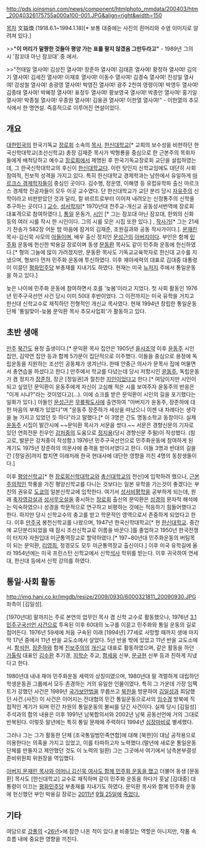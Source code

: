 http://pds.joinsmsn.com/news/component/htmlphoto_mmdata/200403/htm_20040326175755a000a100-001.JPG&align=right&width=150

[[목차]]
文益煥 (1918.6.1~1994.1.18)[* 보통 대중에는 사진의 흰머리와 수염 이미지로 알려져 있다.]

>>'''"이 머리가 말짱한 것들아 평양 가는 표를 팔지 않겠음 그만두라고"''' - 1989년 그의 시 '잠꼬대 아닌 잠꼬대' 중 에서.

>>"전태일 열사여! 김상진 열사여! 장준하 열사여! 김태훈 열사여! 황정하 열사여! 김의기 열사여! 김세진 열사여! 이재호 열사여! 이동수 열사여! 김경숙 열사여! 진성일 열사여! 강성철 열사여! 송광영 열사여! 박영진 열사여! 광주 2천여 영령이여! 박영두 열사여! 김종태 열사여! 박혜정 열사여! 표정두 열사여! 황보영국 열사여! 박종만 열사여! 홍기일 열사여! 박종철 열사여! 우종원 열사여! 김용권 열사여! 이한열 열사여!" - 이한열의 추모식에서 한 명연설. 즉흥적으로 이루어진 연설이었다.

== 개요 ==
[[대한민국]]의 한국기독교 [[장로회]] 소속의 [[목사]], [[한신대학교]][* 교회의 보수성을 비판하던 한국신학대학교(조선신학교) 총장 김재준 목사가 박형룡을 중심으로 한 근본주의 목회자들에게 배척당하고 예수교 [[장로회]]에서 제명된 후 한국기독교장로회 교단을 설립하였는데, 그 한국신학대학교의 후신이 [[한신대학교]]다. 이런 탓인지 신학교임에도 대단히 사회참여적, 진보적 성격을 가지고 있다. 특히 한신대학교 경제학과는 남한에서 유일하게 [[마르크스 경제학]]자들이 중심인 곳이다. 김수행, 정운영, 이해영 등 유럽유학파 출신 마르크스 경제학 전공자들이 모두 이곳 교수였다. 단 한신대학교가 교단 분리 당시 [[자유주의]] 신학이라고 비판받았던 것과 달리, 칼 바르트로부터 이어져 내려오는 신정통주의 신학을 추구하는 곳이다.] [[교수]], [[성서학자]][* 1970년대 천주교-개신교 공동성서번역에 장로회 대표격으로 참여하였다.], [[통일]] 운동가, [[시인]] [* 그는 잠꼬대 아닌 잠꼬대, 한뫼의 신화 등의 여러 시를 작시 한 시인이다. 그의 시를 모은 시집 또한 있다.] , [[작사가]][* 그는 21세기 찬송가 582장 어둔 밤 마음에 잠겨의 김재준, 조원길과와 공동 작사가이다.]. [[문재린]] 목사-김신묵 사모의 [[아들]]이며, 배우 출신 정치인 [[문성근]]의 [[아버지]]이다. 부인은 함께 [[민주화]] 운동에 헌신한 박용길 장로이며 동생 [[문동환]] 목사도 같이 민주화 운동에 헌신하였다.[* 형의 그늘에 많이 가려졌지만, 문동환 목사도 기독교교육학자로 한신대 교수를 지냈으며, 형보다 먼저 민주화 운동에 투신하였다. 이후 재야세력의 대표로 김대중 대통령이 이끌던 [[평화민주당]] 부총재를 지내기도 하였다. 현재는 미국 [[뉴저지]] 주에서 통일운동을 하고 있다.]

늦은 나이에 민주화 운동에 참여하면서 호를 '늦봄'이라고 지었다. 첫 사회 활동인 1976년 민주구국선언 사건 당시 이미 50대 후반이었다. 그 이전까지는 미국 유학을 거치고 한신대 신학교수로 재직하던 전형적인 개신교 목사였다. 현재 1994년 창립한 통일운동단체 '통일맞이-늦봄 문익환 목사 추모사업회'가 활동하고 있다.

== 초반 생애 ==
[[만주]] [[북간도]] 용정 출생이다.[* 문익환 목사 집안은 1905년 [[을사조약]] 이후 [[윤동주]] 시인 집안, 김약연 집안 등과 함께 5가문이 집단적으로 이주했다. 이들을 중심으로 용정에 독립운동을 지원하는 조선인 공동체가 생겨난다. 한때 안중근 의사가 문목사 집에 머물면서 총연습을 하셨다고 한다.] 만주에서 학교를 다녔는데 당시 저항시인 [[윤동주]], 독립운동가 겸 정치가 [[장준하]], 장군 [정일권]과 절친한 [[지인]]이었다고 한다.[* 여담이지만 시인이 되고 싶었던 문익환이 윤동주에게 자신이 고심해 적은 시를 보여주자 윤동주의 반응은 "이게 시냐?"라는 것이었다고(...). 이에 쇼크를 받은 문익환이 시인의 길을 포기했다는 일화가 있다.] 아들인 [[문성근]]은 [[무릎팍도사]]에 출연하여 "아버지가 윤동주, 장준하에 대한 마음의 부채가 있었다"며 "윤동주 장준하가 세상을 떠났으니 이젠 내 차례다는 생각을 늘 가지고 있었던 듯 하다"라고 말했다.[* 이 3명은 간도 명동소학교 동창이다. 실제 [[윤동주]] 시집이 발간시에 ~~문익환 목사가 서문을 썼다.~~ 서문은 경향신문의 기자로 있던 연희전문 친우인 [[강처중]]의 도움으로 [[정지용]](당시 경향신문 주필)이 작성했다. (참고로, 발문은 강처중이 작성함.)  1976년 민주구국선언으로 민주화운동에 참여하게 된 계기도 1975년 장준하의 의문사에 충격을 받아서였다고 한다. 이들 3명과 반대의 길을 간 [정일권]까지 합치면 이래저래 한국 현대사에 대단한 영향을 끼친 4명의 동창생들이다.]

이후 [[평양]]신학교[* 현 [[장로회신학대학교]]와 [[총신대학교]]의 전신]에 입학하려 했으나, [[근본주의]]적인 학풍을 가진 평양신학교를 다니는 것보다는 일본 유학을 가는것이 좋겠다는 부친의 권유로 [[도쿄]]의 일본신학교에 입학한다. 여기서 [[성서비평학]]을 공부하게 되는데, 원래 [[축자영감설]]과 [[성서무오설]]을 중시하는 [[장로회]] 출신의 문익환은 [[성경]]의 문자적 해석에는 익숙하였으나 성경을 학문적으로 연구하고 비평하는 것에는 적응하기 힘들어했다고 한다. 하지만 당시 신학교수의 충고를 받고 학문적인 영역으로서 존중하게 되었다고 한다. 이후 [[만주국]] 봉천신학교를 나왔으며, 1947년 한국신학대학교[* 현 [[한신대학교]]. 중간에 교단분리되었을 때 잠시 조선신학교로 이름을 바꾼다.]를 졸업하고 1950년 한국전쟁이 터지자 자원입대 미군통역장교로 할약하였다.[* 197~80년대 민주화운동의 버팀목이 되는 문익환, [[리영희]], 정경모도 모두 미군통역장교 출신이다.] 이후 미국 유학길에 올라 1954년에는 미국 프린스턴 신학교에서 신학[[석사]] 학위를 받는다. 이후 귀국하여 연세대, 한신대 등에서 신학 강의를 하였다.

== 통일·사회 활동 ==
http://img.hani.co.kr/imgdb/resize/2009/0930/6000321811_20090930.JPG
좌측이 [김일성].

[1970년대] 말까지는 주로 본연의 업무인 목사 겸 신학 교수로 활동했으나, 1976년 [[3.1 민주구국선언 사건]]으로 투옥된 이후 60대의 노구를 이끌고 민주화와 통일 운동의 길로 접어든다. 1976년 59세에 처음 구속된 이래 [1994년] 77세로 사망할 때까지 생애 마지막 17년 중에서 11년 반을 교도소에서 살았다. 5년 반을 밖에 있었고 11년 반을 교도소에서. [[함석헌]], [[장준하]]와 함께 [[진보주의]]의 [[개신교]] 대표로 활동하였으며, 같은 활동을 하던 [[가톨릭]] 대표인 [[김수환]] 추기경, [[지학순]] 주교, [[함세웅]] 신부, [[문규현]] 신부 등과 친하게 지냈다고 한다.

1980년대 내내 재야 민주화운동 세력의 상징이였으며, 1980년대 말 격렬하게 대립하던 학생운동권 그룹에서 모두 존경하는 거의 유일한 인물이였다. 특히 그 가운데 가장 임팩트가 강했던 사건은 1989년 [[국가보안법]]을 무릅쓰고 [[북한]]을 방문하여 [[김일성]]과 회담했던 사건.(사진) 이 사건은 이어지는 전대협의 민간 통일운동으로서의 [[임수경]] 방북에 직접적인 계기가 되며 민간 차원의 통일운동의 불씨를 당긴 사건이다. 실제 당시 [김일성] 주석과의 합의 내용은 이후 1991년 남북합의서와 2002년 남북 공동선언에 거의 그대로 반복된다. 이렇듯 말년에는 특히 통일 문제에 주력하다 1994년 [[심장마비]]로 별세했다.

그러나 그는 그가 활동한 단체 [조국통일범민족연합]에 대해 [북한]이 대남 공작용으로 이용한다는 의혹을 가지고 있었고, 이를 타파하고자 노력했다.(말년에 새로운 통일운동 단체를 만들자고 제안했던 것도 이 노력의 일환) 그는 그곳에서 여기에서 남측본부결성준비위원회 위원장을 역임했다. 

[http://media.daum.net/society/others/view.html?cateid=1067&newsid=20060705203318252&p=segye 아버지 문재린 목사와 어머니 김신묵 여사도 함께 민주화 운동을 했고] 더불어 동생 [문동환] 목사도 [한신대학교] 교수로 재직하며 같이 민주화 운동을 하다가 훗날 [김대중] 대통령이 이끄는 [[평화민주당]] 부총재를 지내기도 하였다. 문익환 목사와 함께 민주화 운동에 헌신했던 부인 박용길 장로는 [[2011년]] [[9월 25일]]에 [http://www.hani.co.kr/arti/society/society_general/497840.html 죽었다.]

== 기타 ==
여담으로 [[강풀]]의 <[[26년]]>에 잠깐 나온 적이 있다.[http://cartoon.media.daum.net/webtoon/viewer/1357 #] 비중있는 역할은 아니지만, 작품 속 흐름 내에 중요한 영향을 끼친다.
